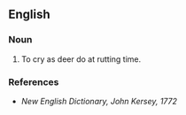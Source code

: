 {{rfv}}
==English==

===Noun===
{{en-noun}}

# {{obsolete}} To cry as deer do at rutting time.

===References===
* ''New English Dictionary, John Kersey, 1772''